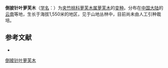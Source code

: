 {{Infraspeciesbox
| name = 倒披针叶萝芙木
| status = 
| status_system = 
| image =
| genus = Rauvolfia
| species link = 萝芙木
| species = verticillata
| varietas = oblanceolata
| authority = 
}}

'''倒披针叶萝芙木'''（[[学名|学名]]：{{lang|la|''Rauvolfia verticillata'' var. ''oblanceolata''}}）为[[夹竹桃科|夹竹桃科]][[萝芙木属|萝芙木属]][[萝芙木|萝芙木]]的[[变种|变种]]。分布在[[中国大陆|中国大陆]]的[[云南|云南]]等地，生长于海拔1,550米的地区，见于山地丛林中，目前尚未由人工引种栽培。

== 参考文献 ==
<div class="references-small">
* {{cite web| url =http://www.bioinfo.cn/db05/KmzwSpecies.php?action=view&id=30437| title =倒披针叶萝芙木（变种）| work =《中国高等植物数据库全库》| publisher =中国科学院微生物研究所| author =昆明植物研究所| accessdate =2009-02-26| deadurl =yes| archiveurl =https://web.archive.org/web/20160305021644/http://www.bioinfo.cn/db05/KmzwSpecies.php?action=view&id=30437| archivedate =2016-03-05}}
</div>

[[Category:萝芙木属|倒披针叶萝芙木]]


{{植物小作品}}
